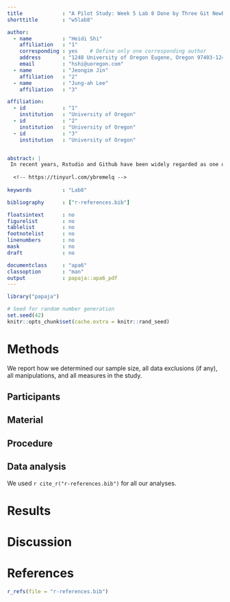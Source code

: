 ```yaml
---
title             : "A Pilot Study: Week 5 Lab 8 Done by Three Git Newbie Ducks "
shorttitle        : "w5lab8"

author: 
  - name          : "Heidi Shi"
    affiliation   : "1"
    corresponding : yes    # Define only one corresponding author
    address       : "1248 University of Oregon Eugene, Oregon 97403-1248"
    email         : "hshi@uoregon.com"
  - name          : "Jeongim Jin"
    affiliation   : "2"
  - name          : "Jung-ah Lee"
    affiliation   : "3"

affiliation:
  - id            : "1"
    institution   : "University of Oregon"
  - id            : "2"
    institution   : "University of Oregon"
  - id            : "3"
    institution   : "University of Oregon"


abstract: |
 In recent years, Rstudio and Github have been widely regarded as one of the essential research tools for social science inquiries. Previous studies have revealed their significant methodological impact on disciplines such as psychology, linguistics, education and so forth (Shi &Jin, 2017; Lee 2018). This study is an attempt to solve all the questions listed in Week5 Lab8, one of the most challenging issues in the history of Fall 2018 EDLD 610. Through a collaborative approach to lab 8, this study aims to show that Rstudio and Github are learnable, and sufficient training is one of the most efficient methods in R language acquisition.
  
  <!-- https://tinyurl.com/ybremelq -->
  
keywords          : "Lab8"

bibliography      : ["r-references.bib"]

floatsintext      : no
figurelist        : no
tablelist         : no
footnotelist      : no
linenumbers       : no
mask              : no
draft             : no

documentclass     : "apa6"
classoption       : "man"
output            : papaja::apa6_pdf
---
```


```r
library("papaja")
```

```r
# Seed for random number generation
set.seed(42)
knitr::opts_chunk$set(cache.extra = knitr::rand_seed)
```



# Methods
We report how we determined our sample size, all data exclusions (if any), all manipulations, and all measures in the study. <!-- 21-word solution (Simmons, Nelson & Simonsohn, 2012; retrieved from http://ssrn.com/abstract=2160588) -->

## Participants

## Material

## Procedure

## Data analysis
We used `r cite_r("r-references.bib")` for all our analyses.


# Results

# Discussion


\newpage

# References
```r
r_refs(file = "r-references.bib")
```

\begingroup
\setlength{\parindent}{-0.5in}
\setlength{\leftskip}{0.5in}

<div id = "refs"></div>
\endgroup
